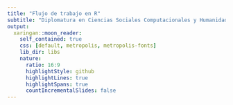 ```yaml
---
title: "Flujo de trabajo en R"
subtitle: "Diplomatura en Ciencias Sociales Computacionales y Humanidades Digitales"
output:
  xaringan::moon_reader:
    self_contained: true
    css: [default, metropolis, metropolis-fonts]
    lib_dir: libs
    nature:
      ratio: 16:9
      highlightStyle: github
      highlightLines: true
      highlightSpans: true
      countIncrementalSlides: false
---
```



<style type="text/css">

.remark-slide-content {
    font-size: 25px;
    padding: 1em 1em 1em 1em;
}

```css

.remark-code{
  line-height: 1.5; font-size: 80%
}

@media print {
  .has-continuation {
    display: block;
  }
}
```


```r
##~~~~~~~~~~~~~~~~~~~~~~~~~~~~~~~~~~~~~~~~~~~~~~~~~~~~~~~~~~~~~~~~~~~~~~~~~~~~~~
##                                  PIZARRA                                 ----
##~~~~~~~~~~~~~~~~~~~~~~~~~~~~~~~~~~~~~~~~~~~~~~~~~~~~~~~~~~~~~~~~~~~~~~~~~~~~~~
xaringanExtra::use_scribble()
```


```r
##~~~~~~~~~~~~~~~~~~~~~~~~~~~~~~~~~~~~~~~~~~~~~~~~~~~~~~~~~~~~~~~~~~~~~~~~~~~~~~
##                                  cLIPBOARD                               ----
##~~~~~~~~~~~~~~~~~~~~~~~~~~~~~~~~~~~~~~~~~~~~~~~~~~~~~~~~~~~~~~~~~~~~~~~~~~~~~~
htmltools::tagList(
  xaringanExtra::use_clipboard(
    button_text = "<i class=\"fa fa-Copiar código\"></i>",
    success_text = "<i class=\"fa fa-check\" style=\"color: #90BE6D\"></i>",
    error_text = "<i class=\"fa fa-times-circle\" style=\"color: #F94144\"></i>"
  ),
  rmarkdown::html_dependency_font_awesome()
)
```


```r
##~~~~~~~~~~~~~~~~~~~~~~~~~~~~~~~~~~~~~~~~~~~~~~~~~~~~~~~~~~~~~~~~~~~~~~~~~~~~~~
##                          PRESENTACION VS RSTUDIO                         ----
##~~~~~~~~~~~~~~~~~~~~~~~~~~~~~~~~~~~~~~~~~~~~~~~~~~~~~~~~~~~~~~~~~~~~~~~~~~~~~~
xaringanExtra::use_fit_screen()
```


```r
##~~~~~~~~~~~~~~~~~~~~~~~~~~~~~~~~~~~~~~~~~~~~~~~~~~~~~~~~~~~~~~~~~~~~~~~~~~~~~~
##                          ESTILOS EXTRA -RESALTADO-                       ----
##~~~~~~~~~~~~~~~~~~~~~~~~~~~~~~~~~~~~~~~~~~~~~~~~~~~~~~~~~~~~~~~~~~~~~~~~~~~~~~
xaringanExtra::use_extra_styles(
  hover_code_line = TRUE,         #<<
  mute_unhighlighted_code = TRUE  #<<
)
```

```r

library(flipbookr)
library(tidyverse)
library(openxlsx)
library(xaringanthemer)
library(xaringan)
library(gt)
library(icons)
library(here)
library(kableExtra)

options(scipen = 999)

```


# Hoja de ruta

## ✔️ Proyectos en R

## ✔️ Nombrando archivos

## ✔️ Mirada exploratoria de la base

## ✔️ Uniendo dataframes

## ✔️ Exportación de resultados



<br>

Algunas referencias que inspiran este material:    

https://es.r4ds.hadley.nz/flujo-de-trabajo-proyectos.html   
https://slides.djnavarro.net/project-structure/   


---

class: inverse, center, middle

# Directorios de trabajo

<html>
  <div style='float:left'></div>
  <hr color='#EB811B' size=1px width=1125px>
</html>

---

#Directorios de trabajo - Proyectos
¿Cómo garantizar que la ruta para importar bases de datos al ambiente de R y para exportar resultados pueda funcionar si muevo mis carpetas o las comparto?

.left-column[

```r
knitr::include_graphics("img/no y si.png")
```
]

.right-column[
```r
read.csv("C:\Users\Guido\Clase 4\bases\inmuebles-estado-nacional.csv")
```

```r
dir.create("C:\Users\Guido\Clase 4\Resultados")
```

```r
setwd("C:\Users\Guido\Cursos\Diplomatura UNSAM\")
```

```r
knitr::include_graphics("img/Rproject.png")
```
]   

---
#Directorios de trabajo - Proyectos
.pull-left[Rstudio tiene una herramienta muy útil de trabajo, que son los  **proyectos**. Un proyecto es un archivo que identifica toda una carpeta de trabajo. Para crearlo, vamos al logo de nuevo proyecto y elegimos la carpeta de trabajo. Cuando trabajemos con proyectos: 

-   El directorio de trabajo siempre toma como punto inicial la carpeta donde esta ubicada el archivo .Rproj. 
-   El Environment es específico de nuestro proyecto. No se nos mezclará con resultados de código que podamos correr en otros proyectos.
]
.pull-right[
```r
knitr::include_graphics("img/nuevo_proyecto.png")
```
```r
knitr::include_graphics("img/nuevo_proyecto2.png")
```
]

---
#Práctica  

- Abran RStudio en sus computadoras y creen un nuevo proyecto en una carpeta de sus computadoras que este a mano.     

- Abran un nuevo script, importen las librerías **"openxlsx"** y **"tidyverse"** al ambiente de trabajo. Instalenlas previamente en caso de no haberlo hecho aún. Recuerden: `install.packages("nombre_del_paquete")`

- Guarden el script dentro de la carpeta del proyecto que crearon.   

- Ejecuten la función `list.files()`     

---

class: inverse, center, middle

# Nombrando archivos

<html>
  <div style='float:left'></div>
  <hr color='#EB811B' size=1px width=1125px>
</html>

---

#Nombrando Archivos 

##Serie de recomendaciones para organizar la carpeta de trabajo de un proyecto 
- Preferentemente utilizar minúsculas para nombrar nuestros archivos 

✅  procesamiento.r  
❌  Procesamiento.r   
✅  analisis.r   

- No utilizar espacios en blanco ni caracteres especiales (^.*?+|$) 

✅  procesamiento_inmuebles.r  
❌  procesamiento inmuebles.r
❌  procesamiento.inmuebles.r     
✅  graficos_evolucion_inmuebles.r  
❌  gráficos_evolución_inmuebles.r  

---
#Nombrando archivos (y/o carpetas)
  
  - Guardar consistencia en los caracteres utilizados y el orden de los componentes de los nombres

✅  procesamiento_inmuebles.r   
✅  graficos_evolucion_inmuebles.r  
❌  inmuebles-informe.rmd  

- Si tengo muchos archivos en una carpeta: utilizar números para ordenar y palabras clave para documentos similares  

✅  01_procesamiento_base_inmuebles.r  
✅  02_graficos_evolucion_inmuebles.r  
✅  03_graficos_provincias_inmuebles.r  
✅  04_informe_inmuebles.r  
❌  inmuebles-datos-VF20210414.r  


---


class: inverse, center, middle

# Importación de archivos (repaso)

<html>
  <div style='float:left'></div>
    <hr color='#EB811B' size=1px width=1125px>
      </html>
      
---
#Importación de bases de datos
A la hora de importar una base de datos nos podemos llegar a enfrentar a distintos tipos de archivos. En R contamos con **distintos paquetes y funciones** según el **tipo de extensión** del archivo:    

```r
importacion <- tibble(
  "Tipo de archivo" = c("Texto Plano",
                        "Texto Plano",
                        "Texto Plano",
                        "Extension de R",
                        "Extension de R",
                         "Otros Softwares",
                         "Otros Softwares",
                         "Excel",
                         "Excel"),
           "Paquete" =c("readr",
                        "readr",
                        "readr",
                        "RBase",
                        "RBase",
                        "haven",
                        "haven",
                        "openxlsx",
                        "readxl"),
             "Extension" =c(".csv",
                          ".txt",
                          ".tsv",
                          ".RDS",
                          ".RDATA",
                          ".dta",
                          ".sav",
                          ".xlsx",
                          ".xls"),
         "Funciones" = c("read_csv()",
                           "read_txt()","read_tsv()",
                           "readRDS()", "open()",
                           "read_dta()","read_spss()",
                           "read.xlsx()","read_excel()")    
)  

kable(importacion, format = 'html') %>%
  kable_styling(bootstrap_options = c("striped", "hover")) %>% 
  collapse_rows(columns = 2)
```



---
#Importación de bases de datos

## Archivos de texto plano
.pull-left[
En archivos de texto plano, se recomienda usar el paquete **readr** (que forma parte de tidyverse). Las diferencias entre cada una de sus funciones está en los parámetros que poseen para mejorar la importación.

```r
knitr::include_graphics("img/readcsv.png")
```
]
.pull-right[
¿Qué es lo que indican algunos de los parámetros que tenemos en la imagen?

-   encabezado (¿Tiene o no una primera fila con los nombes de las variables?)
-   delimitador (¿Cómo están separadas las variables en el archivo?: Ej: `,`, `;`, tab)
-   separador decimal (¿Cómo figuran los números en la base? Ej: ¿10.000, 10000 o 10,000)
-   quotes: ¿Como están indicados los valores de las variables de texto en la base?, ¿Aparecen entre comillas?
]

---
#Importación de bases de datos (usando proyectos)

Si tenemos abierto un proyecto, el punto de partida para la ruta a especificar será la carpeta del proyecto. Si queremos ir hacia atrás en las carpetas agregamos  **`../`**
```r

inmuebles<- read_csv(
  file = "bases/inmuebles-estado-nacional.csv")  

comunas <- read.xlsx(xlsxFile = "bases/comunas.xlsx")
```
**IMPORTANTE**: Siempre que lean bases de datos asignarlas a un nuevo objeto. De lo contrario, las va a mostrar completas en consola y no va a guardarlas en el ambiente de trabajo (enviroment)       


---
#Práctica

- Copien la carpeta "bases" adentro de la carpeta del proyecto que crearon previamente.

- Con el proyecto y script previos abiertos en RStudio, importen correctamente a su ambiente de trabajo el archivo **"inmuebles-estado-nacional.csv"**

- Utilicen la función `read.xlsx` para importar como dos objetos separados las bases que se encuentran en ambas pestañas del excel **"comunas.xlsx"**. (Pista: Pueden inspeccionar los parámetros de la función ejecutando **`?read.xlsx`**  

---
#Mirada exploratoria de la base de datos
Algunas funciones útiles para explorar rápidamente el contenido de nuestra base de datos:
- **`summary()`**: Muestra medidas de resumen de las variables: distintos momentos de la distribución para variables *numéricas* o de *fecha*, y un conteo de casos para variables de tipo *character*. 

- **`unique()`**: Permite ver los únicos valores que toma cierta variable en mi base de datos.

- **`table()`**: Esta función puede utilizarse para hacer tabulados univariados o bivariados.

- **`glimpse()`**<sup>t</sup>: nos muestra en formato más amigable un listado de las variables de la base, indicando la clase de variable en cuestión, y muestra los primeros valores de cada una de ellas

- **`sample_n()`**<sup>t</sup>: Nos permite seleccionar una muestra al azar de **n** casos de nuestra base. Puede ser útil para una primera mirada de la base que trascienda a los primeros casos, o bien para procedimienos de muestreo.  

<sup>t</sup> Pertenecen al paquete **tidyverse**

---

```r
inmuebles %>% #BREAK
  summary() #BREAK
```

`r chunk_reveal("summary", widths = c(1.1, 1.9), title = "# Ejemplo - summary()")`

---

```r
inmuebles %>% #BREAK
  glimpse()#BREAK
```

`r chunk_reveal("glimpse", widths = c(1.1, 1.9), title = "# Ejemplo - glimpse()")`

---

```r
inmuebles %>% #BREAK
  sample_n(size = 10)#BREAK
```

`r chunk_reveal("sample", widths = c(1.1, 1.9), title = "# Ejemplo - sample_n()")`

---
#Práctica
- Importen la base de datos al ambiente de trabajo (Ver función adecuada para importar archivos .RDS)
- Apliquen la función **`summary(nombre_base_datos)`**. Observen el resultado en consola. ¿Algo les llama atención de la información arrojada?
- Ejecuten **`table(inmuebles$pais)`** y observen el total de casos de la base por provincia
- Elaboren un tabulado bivariado entre las variables **pais** y **situacion_inmueble**
- ¿Qué valores puedo encontrar en la variable **organizacion**?

---

class: inverse, center, middle

# Uniendo dataframes

<html>
  <div style='float:left'></div>
  <hr color='#EB811B' size=1px width=1125px>
</html>

---
# Uniendo dataframes - dplyr (dentro de tidyverse)

.pull-left[
**Joins**: Nos permiten unir horizontalmente dos bases, a partir de alguna/s variable/s en común   

```r
knitr::include_graphics("img/joins2.png",dpi = 200)
```
[Fuente](https://www.youtube.com/watch?v=Yg-pNqzDuN4)

]
.pull-right[
**bind_rows()**: Nos permiten unir verticalmente dos bases, apilando los valores de aquellas variables en común 

```r
knitr::include_graphics("img/bind_rows.png",dpi = 200)
```

[Fuente](https://blog.exploratory.io/merging-two-data-frames-with-union-or-bind-rows-a55e79766d0?gi=dbebe4a50052)

]

---
# Uniendo dataframes - dplyr (dentro de tidyverse)     

**left_join()**: Veamos como funciona si tengo estos dos dataframes (el de la izquierda seria mi base de datos y el de la derecha un diccionario de como esta codificado el nivel educativo)
```r
base_encuesta <- data.frame(
  sexo = sample(x = 1:2,size = 15,replace = T),
  edad = sample(x = 1:99,size = 15,replace = T),
  nivel_ed = sample(x = 1:7,size = 15,replace = T))

diccionario_niveles <- data.frame(nivel_ed = 1:7,
                                  nivel_ed_text = c(
                                    "Primaria incompleta",
                                    "Primaria completa",
                                    "Secundaria incompleta",
                                    "Secundaria completa",
                                    "Terc/Univ incompleta",
                                    "Terc/Univ completa",
                                    "Sin Instruccion")) 

diccionario_niveles_posgrad <- data.frame(
  nivel_ed = 8:9,
  nivel_ed_text = c("Posgrado incompleto",
                    "Posgrado completo"))
```

.pull-left[

```r
base_encuesta
```
]
.pull-right[
```r

diccionario_niveles
```
]

---

```r
base_encuesta %>%  #BREAK
  left_join(diccionario_niveles)

```

`r chunk_reveal("leftjoin", widths = c(1.1, 1.9), title = "# Ejemplo - left_join()")`

Esta forma sirve si estamos trabajando en una secuencia con *pipes*. Podríamos tambien alcanzar lo mismo haciendo:   `left_join(x = base_encuesta,y = diccionario_niveles)`    

---
# Uniendo dataframes - dplyr (dentro de tidyverse)     

**bind_rows()**: En este caso, podríamos querer agregar a nuestro data.frame que representa el diccionario de códigos, dos categorías que tenemos almacenadas en `diccionario_niveles_posgrad`
```r

```

.pull-left[

```r
diccionario_niveles
```
]
.pull-right[
```r
diccionario_niveles_posgrad
```
]

---

```r
diccionario_niveles %>% 
  bind_rows(diccionario_niveles_posgrad)

```

`r chunk_reveal("bindrows", widths = c(1.1, 1.9), title = "# Ejemplo - bind_rows()")`

Al igual que antes, podríamos tambien hacer: `bind_rows(diccionario_niveles,diccionario_niveles_posgrad)`: Acá si pongo otra `,` puedo seguir agregando dataframes para apilar!    
  
---

class: inverse, center, middle

# Exportacion de Resultados

<html>
  <div style='float:left'></div>
  <hr color='#EB811B' size=1px width=1125px>
</html>

---

#Exportación de resultados
Por lo general, cada paquete que presenta funciones para importar bases de datos, tiene como complemento una función para exportar (guardar en el disco de nuestra PC) un objeto con la misma extensión. Ejemplos: 


 - el paquete **openxlsx** tiene una función denominada **`write.xlsx()`** que nos permite exportar un dataframe creando un archivo **.xslx**
 - En RBase la función **`saveRDS()`** nos permite exportar archivos de extensión **.RDS** (son menos pesados para trabajarlos luego desde R)

En general estas funciones tienen un primer parametro para especificar el objeto a exportar, y un segundo para especificar la ruta y el nombre de archivo a crear () 
```r
write.xlsx(x = objeto_resultados,file = "Resultados/cuadro1.xlsx")

saveRDS(object = objeto_resultados,file = "Resultados/base_nueva.RDS")
```

---
#Práctica
- Importen todas las bases de datos de la carpeta **bases** a su ambiente de trabajo

- Usen la función bind_rows() para unir la base **inmuebles-estado-nacional.csv** con la base **otros-inmuebles-estado-nacional.csv**

- Prueben correr las funciones unique() y duplicated() sobre el resultado anterior. Luego, en caso de haber, eliminen los registros duplicados 

- Observen los valores que toma la variable `COMUNAS` en el listado que presenta el archivo **Comunas.xlsx**.Creen  una nueva columna llamada "localidad" que les sirva para unir la informacion con la de la base de los inmuebles 

- Usen la función left_join() para incorporar a la base de inmuebles la informacion de los barrios que tiene cada comuna

---
#Práctica
- Ejecuten ```dir.create("Resultados/")```. ¿Que generó en la carpeta de su proyecto?

- Exporten el objeto que contiene la base final hacia un Excel utilizando la funcion **`write.xlsx`**.   
